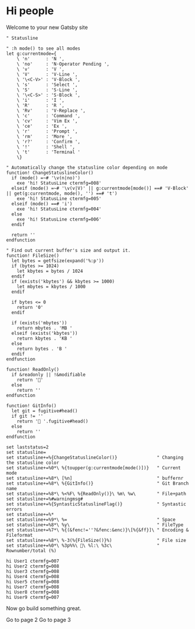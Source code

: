 


# Hi people

Welcome to your new Gatsby site

```vim
" Statusline

" :h mode() to see all modes
let g:currentmode={
    \ 'n'      : 'N ',
    \ 'no'     : 'N·Operator Pending ',
    \ 'v'      : 'V ',
    \ 'V'      : 'V·Line ',
    \ '\<C-V>' : 'V·Block ',
    \ 's'      : 'Select ',
    \ 'S'      : 'S·Line ',
    \ '\<C-S>' : 'S·Block ',
    \ 'i'      : 'I ',
    \ 'R'      : 'R ',
    \ 'Rv'     : 'V·Replace ',
    \ 'c'      : 'Command ',
    \ 'cv'     : 'Vim Ex ',
    \ 'ce'     : 'Ex ',
    \ 'r'      : 'Prompt ',
    \ 'rm'     : 'More ',
    \ 'r?'     : 'Confirm ',
    \ '!'      : 'Shell ',
    \ 't'      : 'Terminal '
    \}

" Automatically change the statusline color depending on mode
function! ChangeStatuslineColor()
  if (mode() =~# '\v(n|no)')
    exe 'hi! StatusLine ctermfg=008'
  elseif (mode() =~# '\v(v|V)' || g:currentmode[mode()] ==# 'V·Block' || get(g:currentmode, mode(), '') ==# 't')
    exe 'hi! StatusLine ctermfg=005'
  elseif (mode() ==# 'i')
    exe 'hi! StatusLine ctermfg=004'
  else
    exe 'hi! StatusLine ctermfg=006'
  endif

  return ''
endfunction

" Find out current buffer's size and output it.
function! FileSize()
  let bytes = getfsize(expand('%:p'))
  if (bytes >= 1024)
    let kbytes = bytes / 1024
  endif
  if (exists('kbytes') && kbytes >= 1000)
    let mbytes = kbytes / 1000
  endif

  if bytes <= 0
    return '0'
  endif

  if (exists('mbytes'))
    return mbytes . 'MB '
  elseif (exists('kbytes'))
    return kbytes . 'KB '
  else
    return bytes . 'B '
  endif
endfunction

function! ReadOnly()
  if &readonly || !&modifiable
    return ''
  else
    return ''
endfunction

function! GitInfo()
  let git = fugitive#head()
  if git != ''
    return ' '.fugitive#head()
  else
    return ''
endfunction

set laststatus=2
set statusline=
set statusline+=%{ChangeStatuslineColor()}               " Changing the statusline color
set statusline+=%0*\ %{toupper(g:currentmode[mode()])}   " Current mode
set statusline+=%8*\ [%n]                                " buffernr
set statusline+=%8*\ %{GitInfo()}                        " Git Branch name
set statusline+=%8*\ %<%F\ %{ReadOnly()}\ %m\ %w\        " File+path
set statusline+=%#warningmsg#
set statusline+=%{SyntasticStatuslineFlag()}             " Syntastic errors
set statusline+=%*
set statusline+=%9*\ %=                                  " Space
set statusline+=%8*\ %y\                                 " FileType
set statusline+=%7*\ %{(&fenc!=''?&fenc:&enc)}\[%{&ff}]\ " Encoding & Fileformat
set statusline+=%8*\ %-3(%{FileSize()}%)                 " File size
set statusline+=%0*\ %3p%%\ \ %l:\ %3c\                 " Rownumber/total (%)

hi User1 ctermfg=007
hi User2 ctermfg=008
hi User3 ctermfg=008
hi User4 ctermfg=008
hi User5 ctermfg=008
hi User7 ctermfg=008
hi User8 ctermfg=008
hi User9 ctermfg=007
```

Now go build something great.

<Link to="/page-2/">Go to page 2</Link>

<Link to="/page-3-generated-url/">Go to page 3</Link>
